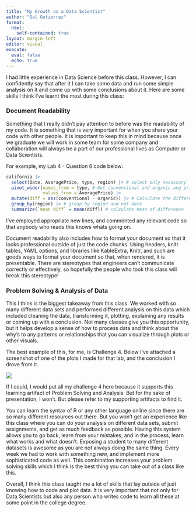 ```yaml
---
title: "My Growth as a Data Scientist"
author: "Sal Gutierrez"
format: 
  html: 
    self-contained: true
layout: margin-left
editor: visual
execute: 
  eval: false
  echo: true
---
```


<!--Describe how you have improved as a practitioner and student of data science this quarter through your work in the course. Focus specifically on data science concepts and the skills we employed in learning them. Don’t just give a laundry list of topics that you learned (those are in the syllabus, so we know them already). Focus instead on a small number of specific areas of growth for you that happened in STAT 331. Identify at least one artifact in your portfolio that illustrates each area of growth. Explain in this essay how this artifact shows growth in the way you are describing. -->

I had little experience in Data Science before this class. However, I can confidently say that after it I can take some data and run some simple analysis on it and come up with some conclusions about it. Here are some skills I think I've learnt the most during this class:

### Document Readability

Something that I really didn't pay attention to before was the readability of my code. It is something that is very important for when you share your code with other people. It is important to keep this in mind because once we graduate we will work in some team for some company and collaboration will always be a part of our professional lives as Computer or Data Scientists.

For example, my Lab 4 - Question 6 code below:

```r
california |>
  select(Date, AveragePrice, type, region) |> # select only necessary
  pivot_wider(names_from = type, # Get conventional and organic avg price on the same line
              values_from = AveragePrice) |>
  mutate(diff = abs(conventional - organic)) |> # Calculate the difference
  group_by(region) |> # group by region and not date
  summarize(`mean diff` = mean(diff)) # calculate mean of difference
```

I've employed appropriate new lines, and commented any relevant code so that anybody who reads this knows whats going on.

Document readability also includes how to format your document so that it looks professional outside of just the code chunks. Using headers, knitr tables, YAML options, and libraries like KableExtra, Knitr, and such are goods ways to format your document so that, when rendered, it is presentable. There are stereotypes that engineers can't communicate correctly or effectively, so hopefully the people who took this class will break this stereotype!

### Problem Solving & Analysis of Data

This I think is the biggest takeaway from this class. We worked with so many different data sets and performed different analysis on this data which included cleaning the data, transforming it, plotting, explaining any results or coming up with a conclusion. Not many classes give you this opportunity, but it helps develop a sense of how to process data and think about the why's to any patterns or relationships that you can visualize through plots or other visuals.

The best example of this, for me, is Challenge 4. Below I've attached a screenshot of one of the plots I made for that lab, and the conclusion I drove from it.

![](images/Screenshot%202023-03-19%20at%206.19.06%20PM.png){fig-align="center"}

If I could, I would put all my challenge 4 here because it supports this learning artifact of Problem Solving and Analysis. But for the sake of presentation, I won't. But please refer to my supporting artifacts to find it.

You can learn the syntax of R or any other language online since there are so many different resources out there. But you won't get an experience like this class where you can do your analysis on different data sets, submit assignments, and get as much feedback as possible. Having this system allows you to go back, learn from your mistakes, and in the process, learn what works and what doesn't. Exposing a student to many different datasets is awesome as you are not always doing the same thing. Every week we had to work with something new, and implement more sophisticated code as well. This combination increases your problem solving skills which I think is the best thing you can take out of a class like this.

Overall, I think this class taught me a lot of skills that lay outside of just knowing how to code and plot data. It is very important that not only for Data Scientists but also any person who writes code to learn all these at some point in the college degree.
